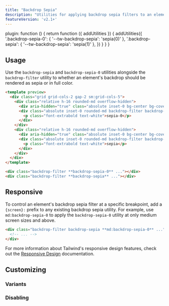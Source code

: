 ```yaml
---
title: "Backdrop Sepia"
description: "Utilities for applying backdrop sepia filters to an element."
featureVersion: 'v2.1+'
---
```



  plugin: function () {
    return function ({ addUtilities }) {
      addUtilities({
        '.backdrop-sepia-0': { '--tw-backdrop-sepia': 'sepia(0)' },
        '.backdrop-sepia': { '--tw-backdrop-sepia': 'sepia(1)' },
      })
    }
  }
}

## Usage

Use the `backdrop-sepia` and `backdrop-sepia-0` utilities alongside the `backdrop-filter` utility to whether an element's backdrop should be rendered as sepia or in full color.

```html purple
<template preview>
  <div class="grid grid-cols-2 gap-2 sm:grid-cols-5">
    <div class="relative h-16 rounded-md overflow-hidden">
      <div aria-hidden="true" class="absolute inset-0 bg-center bg-cover" style="background-image:url('https://images.unsplash.com/photo-1608501821300-4f99e58bba77?ixid=MnwxMjA3fDB8MHxwaG90by1wYWdlfHx8fGVufDB8fHx8&ixlib=rb-1.2.1&auto=format&fit=crop&w=256&q=80&duotone=6B21A8,7E22CE&duotone-alpha=50');"></div>
      <div class="absolute inset-0 rounded-md backdrop-filter backdrop-sepia-0 flex items-center justify-center overflow-hidden">
        <p class="font-extrabold text-white">sepia-0</p>
      </div>
    </div>
    <div class="relative h-16 rounded-md overflow-hidden">
      <div aria-hidden="true" class="absolute inset-0 bg-center bg-cover" style="background-image:url('https://images.unsplash.com/photo-1608501821300-4f99e58bba77?ixid=MnwxMjA3fDB8MHxwaG90by1wYWdlfHx8fGVufDB8fHx8&ixlib=rb-1.2.1&auto=format&fit=crop&w=256&q=80&duotone=6B21A8,7E22CE&duotone-alpha=50');"></div>
      <div class="absolute inset-0 rounded-md backdrop-filter backdrop-sepia flex items-center justify-center overflow-hidden">
        <p class="font-extrabold text-white">sepia</p>
      </div>
    </div>
  </div>
</template>

<div class="backdrop-filter **backdrop-sepia-0** ..."></div>
<div class="backdrop-filter **backdrop-sepia** ..."></div>
```

## Responsive

To control an element's backdrop sepia filter at a specific breakpoint, add a `{screen}:` prefix to any existing backdrop sepia utility. For example, use `md:backdrop-sepia-0` to apply the `backdrop-sepia-0` utility at only medium screen sizes and above.

```html
<div class="backdrop-filter backdrop-sepia **md:backdrop-sepia-0** ...">
  <!-- ... -->
</div>
```

For more information about Tailwind's responsive design features, check out the [Responsive Design](/docs/responsive-design) documentation.

## Customizing

### Variants

<Variants plugin="backdropSepia" name="backdrop sepia" />

### Disabling

<Disabling plugin="backdropSepia" name="backdrop sepia" />
